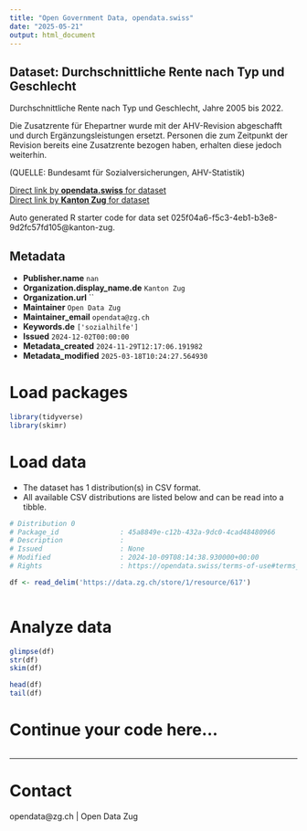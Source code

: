 ```yaml
---
title: "Open Government Data, opendata.swiss"
date: "2025-05-21"
output: html_document
---
```


## Dataset: Durchschnittliche Rente nach Typ und Geschlecht

Durchschnittliche Rente nach Typ und Geschlecht, Jahre 2005 bis 2022.

Die Zusatzrente für Ehepartner wurde mit der AHV-Revision abgeschafft und durch Ergänzungsleistungen ersetzt. Personen die zum Zeitpunkt der Revision bereits eine Zusatzrente bezogen haben, erhalten diese jedoch weiterhin.

(QUELLE: Bundesamt für Sozialversicherungen, AHV-Statistik)

[Direct link by **opendata.swiss** for dataset](https://opendata.swiss/de/dataset/durchschnittliche-rente-nach-typ-und-geschlecht)<br>
[Direct link by **Kanton Zug** for dataset](https://www.zg.ch/behoerden/gesundheitsdirektion/statistikfachstelle/themen/soziale-sicherheit/sozialversicherungen)

Auto generated R starter code for data set 025f04a6-f5c3-4eb1-b3e8-9d2fc57fd105@kanton-zug.

## Metadata

- **Publisher.name** `nan`
- **Organization.display_name.de** `Kanton Zug`
- **Organization.url** ``
- **Maintainer** `Open Data Zug`
- **Maintainer_email** `opendata@zg.ch`
- **Keywords.de** `['sozialhilfe']`
- **Issued** `2024-12-02T00:00:00`
- **Metadata_created** `2024-11-29T12:17:06.191982`
- **Metadata_modified** `2025-03-18T10:24:27.564930`


# Load packages

```r

library(tidyverse)
library(skimr)

```

# Load data

-   The dataset has 1 distribution(s) in CSV format.
-   All available CSV distributions are listed below and can be read into a tibble.

```r

# Distribution 0
# Package_id               : 45a8849e-c12b-432a-9dc0-4cad48480966
# Description              : 
# Issued                   : None
# Modified                 : 2024-10-09T08:14:38.930000+00:00
# Rights                   : https://opendata.swiss/terms-of-use#terms_open

df <- read_delim('https://data.zg.ch/store/1/resource/617')



```

# Analyze data

```r

glimpse(df)
str(df)
skim(df)

head(df)
tail(df)

```

# Continue your code here...

```r

```

------------------------------------------------------------------------

# Contact

opendata@zg.ch | Open Data Zug
